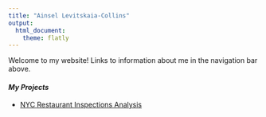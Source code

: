 ```yaml
---
title: "Ainsel Levitskaia-Collins"
output: 
  html_document:
    theme: flatly
---
```


Welcome to my website! Links to information about me in the navigation bar above.

#### *My Projects*

- [NYC Restaurant Inspections Analysis](restaurant.html)